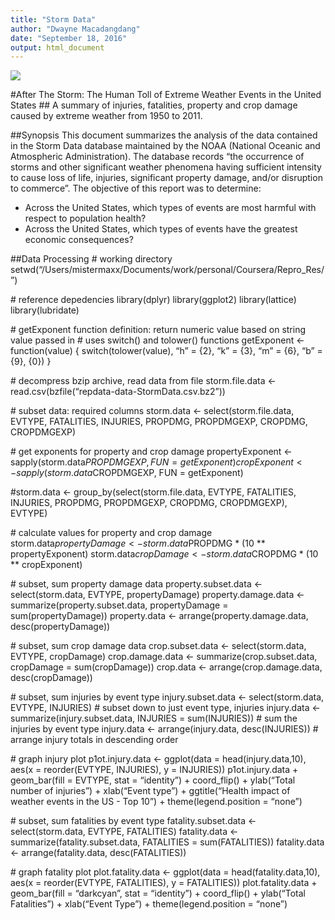 ```yaml
---
title: "Storm Data"
author: "Dwayne Macadangdang"
date: "September 18, 2016"
output: html_document
---
```

![](katrina.jpg)

#After The Storm: The Human Toll of Extreme Weather Events in the United States
## A summary of injuries, fatalities, property and crop damage caused by extreme weather from 1950 to 2011.

##Synopsis
This document summarizes the analysis of the data contained in the Storm Data database maintained by the NOAA (National Oceanic and Atmospheric Administration). The database records "the occurrence of storms and other significant weather phenomena having sufficient intensity to cause loss of life, injuries, significant property damage, and/or disruption to commerce". The objective of this report was to determine:

* Across the United States, which types of events are most harmful with respect to population health?
* Across the United States, which types of events have the greatest economic consequences?

##Data Processing
  # working directory
  setwd("/Users/mistermaxx/Documents/work/personal/Coursera/Repro_Res/")
  
  # reference depedencies
  library(dplyr)
  library(ggplot2)
  library(lattice)
  library(lubridate)
  
  # getExponent function definition: return numeric value based on string value passed in
  # uses switch() and tolower() functions
  getExponent <- function(value)
  {
    switch(tolower(value), "h" = {2}, "k" = {3}, "m" = {6}, "b" = {9}, {0})
  }
  
  # decompress bzip archive, read data from file
  storm.file.data <- read.csv(bzfile("repdata-data-StormData.csv.bz2"))
  
  # subset data: required columns
  storm.data <- select(storm.file.data, EVTYPE, FATALITIES, INJURIES, PROPDMG, PROPDMGEXP, CROPDMG, CROPDMGEXP)
  
  # get exponents for property and crop damage
  propertyExponent <- sapply(storm.data$PROPDMGEXP, FUN = getExponent)
  cropExponent <- sapply(storm.data$CROPDMGEXP, FUN = getExponent)
  
  #storm.data <- group_by(select(storm.file.data, EVTYPE, FATALITIES, INJURIES, PROPDMG, PROPDMGEXP, CROPDMG, CROPDMGEXP), EVTYPE)
  
  # calculate values for property and crop damage
  storm.data$propertyDamage <- storm.data$PROPDMG * (10 ** propertyExponent)
  storm.data$cropDamage <- storm.data$CROPDMG * (10 ** cropExponent)
  
  # subset, sum property damage data
  property.subset.data <- select(storm.data, EVTYPE, propertyDamage)
  property.damage.data <- summarize(property.subset.data, propertyDamage = sum(propertyDamage))
  property.data <- arrange(property.damage.data, desc(propertyDamage))
  
  # subset, sum crop damage data
  crop.subset.data <- select(storm.data, EVTYPE, cropDamage)
  crop.damage.data <- summarize(crop.subset.data, cropDamage = sum(cropDamage))
  crop.data <- arrange(crop.damage.data, desc(cropDamage))
  
  # subset, sum injuries by event type
  injury.subset.data <- select(storm.data, EVTYPE, INJURIES) # subset down to just event type, injuries
  injury.data <- summarize(injury.subset.data, INJURIES = sum(INJURIES)) # sum the injuries by event type
  injury.data <- arrange(injury.data, desc(INJURIES)) # arrange injury totals in descending order
  
  # graph injury plot
  p1ot.injury.data <- ggplot(data = head(injury.data,10), aes(x = reorder(EVTYPE, INJURIES), y = INJURIES))
  p1ot.injury.data + geom_bar(fill = EVTYPE, stat = "identity") + coord_flip() + ylab("Total number of injuries") + xlab("Event type") + ggtitle("Health impact of weather events in the US - Top 10") + theme(legend.position = "none")
  
  # subset, sum fatalities by event type
  fatality.subset.data <- select(storm.data, EVTYPE, FATALITIES)
  fatality.data <- summarize(fatality.subset.data, FATALITIES = sum(FATALITIES))
  fatality.data <- arrange(fatality.data, desc(FATALITIES))
  
  # graph fatality plot
  plot.fatality.data <- ggplot(data = head(fatality.data,10), aes(x = reorder(EVTYPE, FATALITIES), y = FATALITIES))
  plot.fatality.data + geom_bar(fill = "darkcyan", stat = "identity") + coord_flip() + ylab("Total Fatalities") + xlab("Event Type") + theme(legend.position = "none")
  

